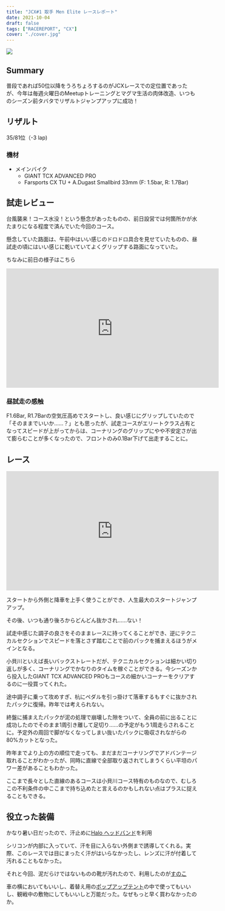 ```yaml
---
title: "JCX#1 取手 Men Elite レースレポート"
date: 2021-10-04
draft: false
tags: ["RACEREPORT", "CX"]
cover: "./cover.jpg"
---
```


![ ](./cover.jpg)

## Summary

普段であれば50位以降をうろちょろするのがJCXレースでの定位置であったが、今年は毎週火曜日のMeetupトレーニングとマグマ生活の肉体改造、いつものシーズン前タバタでリザルトジャンプアップに成功！

## リザルト

35/81位（-3 lap)

### 機材

- メインバイク
  - GIANT TCX ADVANCED PRO
  - Farsports CX TU + A.Dugast Smallbird 33mm (F: 1.5bar, R: 1.7Bar)

## 試走レビュー

台風襲来！コース水没！という懸念があったものの、前日設営では何箇所かが水たまりになる程度で済んでいた今回のコース。

懸念していた路面は、午前中はいい感じのドロドロ具合を見せていたものの、昼試走の頃にはいい感じに乾いていてよくグリップする路面になっていた。

ちなみに前日の様子はこちら

<iframe
  width="560"
  height="315"
  src="https://www.youtube.com/embed/9uYE90Fh68w"
  title="YouTube video player"
  frameborder="0"
  allow="accelerometer; autoplay; clipboard-write; encrypted-media; gyroscope; picture-in-picture"
  allowfullscreen
></iframe>

### 昼試走の感触

F1.6Bar, R1.7Barの空気圧高めでスタートし、良い感じにグリップしていたので「そのままでいいか……？」とも思ったが、試走コースがエリートクラス占有となってスピードが上がってからは、コーナリングのグリップにやや不安定さが出て膨らむことが多くなったので、フロントのみ0.1Bar下げて出走することに。

## レース

<iframe
  width="560"
  height="315"
  src="https://www.youtube.com/embed/IJYQnt5Ya5U"
  title="YouTube video player"
  frameborder="0"
  allow="accelerometer; autoplay; clipboard-write; encrypted-media; gyroscope; picture-in-picture"
  allowfullscreen
></iframe>

スタートから外側と降車を上手く使うことができ、人生最大のスタートジャンプアップ。

その後、いつも通り後ろからどんどん抜かされ……ない！

試走中感じた調子の良さをそのままレースに持ってくることができ、逆にテクニカルセクションでスピードを落とさず踏むことで前のパックを捕まえるほうがメインとなる。

小貝川といえば長いバックストレートだが、テクニカルセクションは細かい切り返しが多く、コーナリングでかなりのタイムを稼ぐことができる。今シーズンから投入したGIANT TCX ADVANCED PROもコースの細かいコーナーをクリアするのに一役買ってくれた。

途中調子に乗って攻めすぎ、杭にペダルを引っ掛けて落車するもすぐに抜かされたパックに復帰。昨年では考えられない。

終盤に捕まえたパックが泥の処理で崩壊した隙をついて、全員の前に出ることに成功したのでそのまま1周引き離して足切り……の予定がもう1周走らされることに。予定外の周回で脚がなくなってしまい抜いたパックに吸収されながらの80%カットとなった。

昨年までより上の方の順位で走っても、まだまだコーナリングでアドバンテージ取れることがわかったが、同時に直線で全部取り返されてしまうくらい平坦のパワー差があることもわかった。

ここまで長々とした直線のあるコースは小貝川コース特有のものなので、むしろこの不利条件の中ここまで持ち込めたと言えるのかもしれない点はプラスに捉えることもできる。

## 役立った装備

かなり暑い日だったので、汗止めに[Halo ヘッドバンド](https://amzn.to/3mniGKf)を利用

<Amzn asin="B07T498VQX" />

シリコンが内部に入っていて、汗を目に入らない外側まで誘導してくれる。実際、このレースでは目にまったく汗がはいらなかったし、レンズに汗が付着して汚れることもなかった。

それと今回、泥だらけではないものの靴が汚れたので、利用したのが[すのこ](https://amzn.to/3FipbXB)

<LinkCard url="https://www.amazon.co.jp/gp/product/B00K1WWRYE/" isAmazonLink />

車の横においてもいいし、着替え用の[ポップアップテント](https://amzn.to/3isxA0Q)の中で使ってもいいし、観戦中の敷物にしてもいいしと万能だった。なぜもっと早く買わなかったのか。

